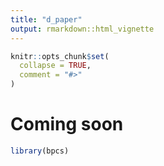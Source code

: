 ```yaml
---
title: "d_paper"
output: rmarkdown::html_vignette
---
```


```r
knitr::opts_chunk$set(
  collapse = TRUE,
  comment = "#>"
)
```

# Coming soon

```r
library(bpcs)
```
